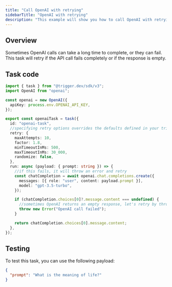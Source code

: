 ```yaml
---
title: "Call OpenAI with retrying"
sidebarTitle: "OpenAI with retrying"
description: "This example will show you how to call OpenAI with retrying using Trigger.dev."
---
```


## Overview

Sometimes OpenAI calls can take a long time to complete, or they can fail. This task will retry if the API call fails completely or if the response is empty.

## Task code

```ts trigger/openai.ts
import { task } from "@trigger.dev/sdk/v3";
import OpenAI from "openai";

const openai = new OpenAI({
  apiKey: process.env.OPENAI_API_KEY,
});

export const openaiTask = task({
  id: "openai-task",
  //specifying retry options overrides the defaults defined in your trigger.config file
  retry: {
    maxAttempts: 10,
    factor: 1.8,
    minTimeoutInMs: 500,
    maxTimeoutInMs: 30_000,
    randomize: false,
  },
  run: async (payload: { prompt: string }) => {
    //if this fails, it will throw an error and retry
    const chatCompletion = await openai.chat.completions.create({
      messages: [{ role: "user", content: payload.prompt }],
      model: "gpt-3.5-turbo",
    });

    if (chatCompletion.choices[0]?.message.content === undefined) {
      //sometimes OpenAI returns an empty response, let's retry by throwing an error
      throw new Error("OpenAI call failed");
    }

    return chatCompletion.choices[0].message.content;
  },
});
```

## Testing

To test this task, you can use the following payload:

```json
{
  "prompt": "What is the meaning of life?"
}
```
